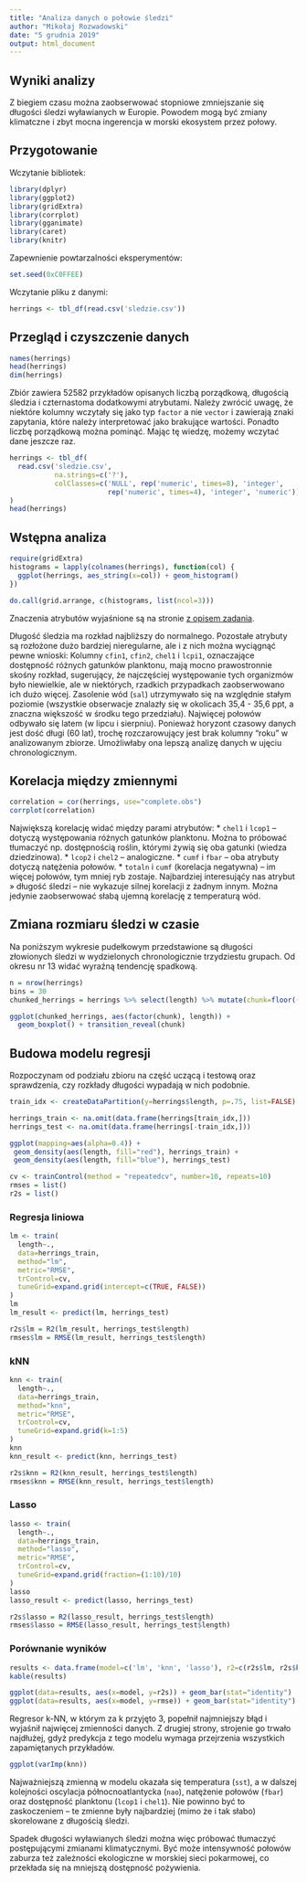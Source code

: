 ```yaml
---
title: "Analiza danych o połowie śledzi"
author: "Mikołaj Rozwadowski"
date: "5 grudnia 2019"
output: html_document
---
```


## Wyniki analizy
Z biegiem czasu można zaobserwować stopniowe zmniejszanie się długości śledzi wyławianych w Europie.
Powodem mogą być zmiany klimatczne i zbyt mocna ingerencja w morski ekosystem przez połowy.

## Przygotowanie

Wczytanie bibliotek:
```r
library(dplyr)
library(ggplot2)
library(gridExtra)
library(corrplot)
library(gganimate)
library(caret)
library(knitr)
```

Zapewnienie powtarzalności eksperymentów:
```r
set.seed(0xC0FFEE)
```

Wczytanie pliku z danymi:
```r
herrings <- tbl_df(read.csv('sledzie.csv'))
```

## Przegląd i czyszczenie danych
```r
names(herrings)
head(herrings)
dim(herrings)
```

Zbiór zawiera 52582 przykładów opisanych liczbą porządkową, długością śledzia i czternastoma dodatkowymi atrybutami. Należy zwrócić uwagę, że niektóre kolumny wczytały się jako typ `factor` a nie `vector` i zawierają znaki zapytania, które należy interpretować jako brakujące wartości.
Ponadto liczbę porządkową można pominąć. Mając tę wiedzę, możemy wczytać dane jeszcze raz.

```r
herrings <- tbl_df(
  read.csv('sledzie.csv',
           na.strings=c('?'),
           colClasses=c('NULL', rep('numeric', times=8), 'integer',
                        rep('numeric', times=4), 'integer', 'numeric'))
)
head(herrings)
```

## Wstępna analiza

```r
require(gridExtra)
histograms = lapply(colnames(herrings), function(col) {
  ggplot(herrings, aes_string(x=col)) + geom_histogram()
})

do.call(grid.arrange, c(histograms, list(ncol=3)))
```

Znaczenia atrybutów wyjaśnione są na stronie [z opisem zadania](http://www.cs.put.poznan.pl/alabijak/emd/projekt/projekt_analiza.html).

Długość śledzia ma rozkład najbliższy do normalnego. Pozostałe atrybuty są rozłożone dużo bardziej nieregularne, ale i z nich można wyciągnąć pewne wnioski:
Kolumny `cfin1`, `cfin2`, `chel1` i `lcpi1`, oznaczające dostępność różnych gatunków planktonu, mają mocno prawostronnie skośny rozkład, sugerujący, że najczęściej występowanie tych organizmów było niewielkie, ale w niektórych, rzadkich przypadkach zaobserwowano ich dużo więcej.
Zasolenie wód (`sal`) utrzymywało się na względnie stałym poziomie (wszystkie obserwacje znalazły się w okolicach 35,4 - 35,6 ppt, a znaczna większość w środku tego przedziału).
Najwięcej połowów odbywało się latem (w lipcu i sierpniu). Ponieważ horyzont czasowy danych jest dość długi (60 lat), trochę rozczarowujący jest brak kolumny "roku" w analizowanym zbiorze. Umożliwłaby ona lepszą analizę danych w ujęciu chronologicznym.

## Korelacja między zmiennymi
```r
correlation = cor(herrings, use="complete.obs")
corrplot(correlation)
```

Największą korelację widać między parami atrybutów:
* `chel1` i `lcop1` – dotyczą występowania różnych gatunków planktonu. Można to próbować tłumaczyć np. dostępnością roślin, którymi żywią się oba gatunki (wiedza dziedzinowa).
* `lcop2` i `chel2` – analogiczne.
* `cumf` i `fbar` – oba atrybuty dotyczą natężenia połowów.
* `totaln` i `cumf` (korelacja negatywna) – im więcej połowów, tym mniej ryb zostaje.
Najbardziej interesująćy nas atrybut » długość śledzi – nie wykazuje silnej korelacji z żadnym innym. Można jedynie zaobserwować słabą ujemną korelację z temperaturą wód.

## Zmiana rozmiaru śledzi w czasie

Na poniższym wykresie pudełkowym przedstawione są długości złowionych śledzi w wydzielonych chronologicznie trzydziestu grupach. Od okresu nr 13 widać wyraźną tendencję spadkową.

```r
n = nrow(herrings)
bins = 30
chunked_herrings = herrings %>% select(length) %>% mutate(chunk=floor((row_number() - 1) / n * bins))

ggplot(chunked_herrings, aes(factor(chunk), length)) + 
  geom_boxplot() + transition_reveal(chunk)
```

## Budowa modelu regresji

Rozpoczynam od podziału zbioru na część uczącą i testową oraz sprawdzenia, czy rozkłady długości wypadają w nich podobnie.

```r
train_idx <- createDataPartition(y=herrings$length, p=.75, list=FALSE)

herrings_train <- na.omit(data.frame(herrings[train_idx,]))
herrings_test <- na.omit(data.frame(herrings[-train_idx,]))

ggplot(mapping=aes(alpha=0.4)) + 
 geom_density(aes(length, fill="red"), herrings_train) + 
 geom_density(aes(length, fill="blue"), herrings_test)

cv <- trainControl(method = "repeatedcv", number=10, repeats=10)
rmses = list()
r2s = list()
```

### Regresja liniowa
```r
lm <- train(
  length~.,
  data=herrings_train,
  method="lm",
  metric="RMSE",
  trControl=cv,
  tuneGrid=expand.grid(intercept=c(TRUE, FALSE))
)
lm
lm_result <- predict(lm, herrings_test)

r2s$lm = R2(lm_result, herrings_test$length)
rmses$lm = RMSE(lm_result, herrings_test$length)
```

### kNN
```r
knn <- train(
  length~.,
  data=herrings_train,
  method="knn",
  metric="RMSE",
  trControl=cv,
  tuneGrid=expand.grid(k=1:5)
)
knn
knn_result <- predict(knn, herrings_test)

r2s$knn = R2(knn_result, herrings_test$length)
rmses$knn = RMSE(knn_result, herrings_test$length)
```

### Lasso
```r
lasso <- train(
  length~.,
  data=herrings_train,
  method="lasso",
  metric="RMSE",
  trControl=cv,
  tuneGrid=expand.grid(fraction=(1:10)/10)
)
lasso
lasso_result <- predict(lasso, herrings_test)

r2s$lasso = R2(lasso_result, herrings_test$length)
rmses$lasso = RMSE(lasso_result, herrings_test$length)
```

### Porównanie wyników
```r
results <- data.frame(model=c('lm', 'knn', 'lasso'), r2=c(r2s$lm, r2s$knn, r2s$lasso), rmse=c(rmses$lm, rmses$knn, rmses$lasso))
kable(results)

ggplot(data=results, aes(x=model, y=r2s)) + geom_bar(stat="identity")
ggplot(data=results, aes(x=model, y=rmse)) + geom_bar(stat="identity")
```
Regresor k-NN, w którym za k przyjęto 3, popełnił najmniejszy błąd i wyjaśnił najwięcej zmienności danych. Z drugiej strony, strojenie go trwało najdłużej, gdyż predykcja z tego modelu wymaga przejrzenia wszystkich zapamiętanych przykładów.

```r
ggplot(varImp(knn))
```

Najważniejszą zmienną w modelu okazała się temperatura (`sst`), a w dalszej kolejności oscylacja północnoatlantycka (`nao`), natężenie połowów (`fbar`) oraz dostępność planktonu (`lcop1` i `chel1`). Nie powinno być to zaskoczeniem – te zmienne były najbardziej (mimo że i tak słabo) skorelowane z długością śledzi.

Spadek długości wyławianych śledzi można więc próbować tłumaczyć postępującymi zmianami klimatycznymi.
Być może intensywność połowów zaburza też zależności ekologiczne w morskiej sieci pokarmowej, co przekłada się na mniejszą dostępność pożywienia.

